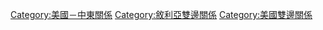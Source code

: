[[Category:美國－中東關係|Category:美國－中東關係]]
[[Category:敘利亞雙邊關係|Category:敘利亞雙邊關係]]
[[Category:美國雙邊關係|Category:美國雙邊關係]]